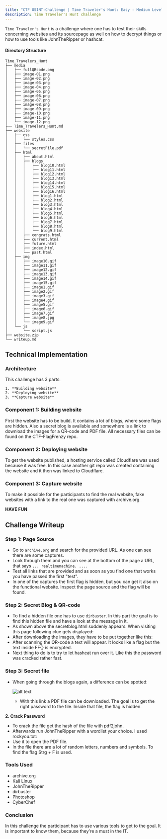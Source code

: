 ```yaml
---
title: "CTF OSINT-Challenge | Time Traveler's Hunt: Easy - Medium Level"
description: Time Traveler's Hunt challenge
---
```


`Time Traveler's Hunt` is a challenge where one has to test their skills concerning websites and its sourcepage as well on how to decrypt things or how to use tools like JohnTheRipper or hashcat.

#### Directory Structure

```
Time_Travelers_Hunt
├── media
│   ├── fullQRcode.png
│   ├── image-01.png
│   ├── image-02.png
│   ├── image-03.png
│   ├── image-04.png
│   ├── image-05.png
│   ├── image-06.png
│   ├── image-07.png
│   ├── image-08.png
│   ├── image-09.png
│   ├── image-10.png
│   ├── image-11.png
│   └── image-12.png
├── Time_Travelers_Hunt.md
├── website
│   ├── css
│   │   └── styles.css
│   ├── files
│   │   └── secretFile.pdf
│   ├── html
│   │   ├── about.html
│   │   ├── blogs
│   │   │   ├── blog10.html
│   │   │   ├── blog11.html
│   │   │   ├── blog12.html
│   │   │   ├── blog13.html
│   │   │   ├── blog14.html
│   │   │   ├── blog15.html
│   │   │   ├── blog16.html
│   │   │   ├── blog1.html
│   │   │   ├── blog2.html
│   │   │   ├── blog3.html
│   │   │   ├── blog4.html
│   │   │   ├── blog5.html
│   │   │   ├── blog6.html
│   │   │   ├── blog7.html
│   │   │   ├── blog8.html
│   │   │   └── blog9.html
│   │   ├── congrats.html
│   │   ├── current.html
│   │   ├── future.html
│   │   ├── index.html
│   │   └── past.html
│   ├── img
│   │   ├── image10.gif
│   │   ├── image11.gif
│   │   ├── image12.gif
│   │   ├── image13.gif
│   │   ├── image14.gif
│   │   ├── image15.gif
│   │   ├── image1.gif
│   │   ├── image2.gif
│   │   ├── image3.gif
│   │   ├── image4.gif
│   │   ├── image5.gif
│   │   ├── image6.gif
│   │   ├── image7.gif
│   │   ├── image8.jpg
│   │   └── image9.gif
│   └── js
│       └── script.js
├── website.zip
└── writeup.md
```

## Technical Implementation

### Architecture

This challenge has 3 parts:

    1. **Building website**
    2. **Deploying website**
    3. **Capture website**

### Component 1: Building website

First the website has to be build. It contains a lot of blogs, where some flags are hidden. Also a secret blog is available and somewhere is a link to download the images for a QR-code and PDF file. All necessary files can be found on the CTF-FlagFrenzy repo.

### Component 2: Deploying website

To get the website published, a hosting service called Cloudflare was used because it was free. In this case another git repo was created containing the website and it then was linked to Cloudflare.

### Component 3: Capture website

To make it possible for the participants to find the real website, fake websites with a link to the real one was captured with archive.org.

**HAVE FUN**

## Challenge Writeup

### Step 1: Page Source

- Go to `archive.org` and search for the provided URL. As one can see there are some captures.
- Look through them and you can see at the bottom of the page a URL, that says `... realtimemachine. ...`.
- Test all links that are provided and as soon as you find one that works you have passed the first "test".
- In one of the captures the first flag is hidden, but you can get it also on the functional website. Inspect the page source and the flag will be found.

### Step 2: Secret Blog & QR-code

- To find a hidden file one has to use `dirbuster`. In this part the goal is to find this hidden file and have a look at the message in it.
- As shown above the secretblog.html suddenly appears. When visiting this page following clue gets displayed:
- After downloading the images, they have to be put together like this:
- After scanning the QR-code a text will appear. It looks like a flag but the text inside FF{} is encrypted.
- Next thing to do is to try  to let hashcat run over it. Like this the password was cracked rather fast.

### Step 3: Secret file

- When going through the blogs again, a difference can be spotted:

    ![alt text](media/image-09.png)

  - With this link a PDF file can be downloaded. The goal is to get the right password to the file. Inside that file, the flag is hidden.

**2. Crack Password**

- To crack the file get the hash of the file with pdf2john.
- Afterwards run JohnTheRipper with a wordlist your choice. I used rockyou.txt:
- Use it to open the PDF file. 
- In the file there are a lot of random letters, numbers and symbols. To find the flag Strg + F is used.

### Tools Used

* archive.org
* Kali Linux
* JohnTheRipper
* dirbuster
* Photoshop
* CyberChef

### Conclusion

In this challenge the participant has to use various tools to get to the goal. It is important to know them, because they're a must in the IT.